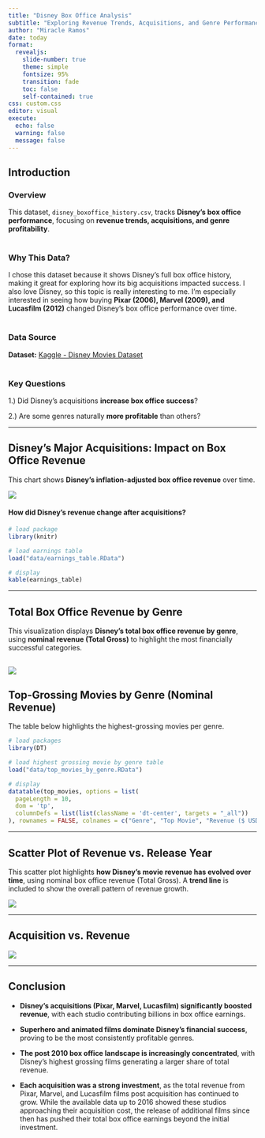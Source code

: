 ```yaml
---
title: "Disney Box Office Analysis"
subtitle: "Exploring Revenue Trends, Acquisitions, and Genre Performance"
author: "Miracle Ramos"
date: today
format: 
  revealjs:
    slide-number: true
    theme: simple
    fontsize: 95%
    transition: fade
    toc: false
    self-contained: true
css: custom.css
editor: visual
execute:
  echo: false
  warning: false
  message: false
---
```


## **Introduction** {data-state="intro"}

### **Overview**
This dataset, `disney_boxoffice_history.csv`, tracks **Disney’s box office performance**, focusing on **revenue trends, acquisitions, and genre profitability**.
<br>
<br>

### **Why This Data?**
I chose this dataset because it shows Disney's full box office history, making it great for exploring how its big acquisitions impacted success. I also love Disney, so this topic is really interesting to me. I’m especially interested in seeing how buying **Pixar (2006), Marvel (2009), and Lucasfilm (2012)** changed Disney’s box office performance over time.
<br>
<br>

### **Data Source**
**Dataset:** [Kaggle - Disney Movies Dataset](https://www.kaggle.com/datasets/suvroo/disney-movies-dataset) 
<br>
<br>

### **Key Questions**
1.) Did Disney’s acquisitions **increase box office success**? 

2.) Are some genres naturally **more profitable** than others?


---

## **Disney’s Major Acquisitions: Impact on Box Office Revenue**

This chart shows **Disney’s inflation-adjusted box office revenue** over time.  

![ ](figures/acquisitions_plot.png)

#### **How did Disney's revenue change after acquisitions?**
```r

# load package
library(knitr)

# load earnings table
load("data/earnings_table.RData")

# display
kable(earnings_table)
```

---

## Total Box Office Revenue by Genre

This visualization displays **Disney’s total box office revenue by genre**, using **nominal revenue (Total Gross)** to highlight the most financially successful categories. 


![ ](figures/revenue_by_genre_plot.png)
---

## **Top-Grossing Movies by Genre (Nominal Revenue)**

The table below highlights the highest-grossing movies per genre.

```r

# load packages
library(DT)

# load highest grossing movie by genre table
load("data/top_movies_by_genre.RData")

# display
datatable(top_movies, options = list(
  pageLength = 10,  
  dom = 'tp',  
  columnDefs = list(list(className = 'dt-center', targets = "_all"))  
), rownames = FALSE, colnames = c("Genre", "Top Movie", "Revenue ($ USD)"))
```


---

## Scatter Plot of Revenue vs. Release Year

This scatter plot highlights **how Disney's movie revenue has evolved over time**, using nominal box office revenue (Total Gross). A **trend line** is included to show the overall pattern of revenue growth.

![ ](figures/revenue_vs_release_year.png)

---

## Acquisition vs. Revenue

![ ](figures/acquisition_vs_revenue.png)

---


## **Conclusion**

- **Disney’s acquisitions (Pixar, Marvel, Lucasfilm) significantly boosted revenue**, with each studio contributing billions in box office earnings.

- **Superhero and animated films dominate Disney’s financial success**, proving to be the most consistently profitable genres.

- **The post 2010 box office landscape is increasingly
concentrated**, with Disney’s highest grossing films generating a larger share of total revenue.

- **Each acquisition was a strong investment**, as the total revenue from Pixar, Marvel, and Lucasfilm films post acquisition has continued to grow. While the available data up to 2016 showed these studios approaching their acquisition cost, the release of additional films since then has pushed their total box office earnings beyond the initial investment.



